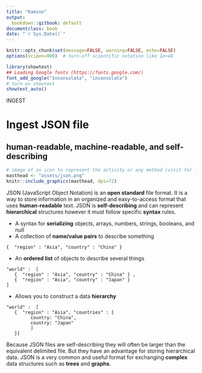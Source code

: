 ```yaml
---
title: "Kamino"
output:
  bookdown::gitbook: default
documentclass: book
date: "`r Sys.Date()`"
---
```


```r

knitr::opts_chunk$set(message=FALSE, warning=FALSE, echo=FALSE)
options(scipen=999)  # turn-off scientific notation like 1e+48

library(showtext)
## Loading Google fonts (https://fonts.google.com/)
font_add_google("Inconsolata", "inconsolata")
# turn on showtext
showtext_auto()

```

INGEST  

# Ingest JSON file
## human-readable, machine-readable, and self-describing

```r
# image of an icon to represent the activity or any method (visit for icon https://thenounproject.com/search/?q=attribute&i=4326168)
masthead <- "assets/json.png"
knitr::include_graphics(masthead, dpi=72)
```

JSON (JavaScript Object Notation) is an __open standard__ file format. It is a way to store information in an organized and easy-to-access format that uses __human-readable__ text. JSON is __self-describing__ and can represent __hierarchical__ structures however it must follow specific __syntax__ rules.

* A syntax for __serializing__ objects, arrays, numbers, strings, booleans, and null
* A collection of __name/value pairs__ to describe something

```
{  "region" : "Asia", "country" : "China" }
```

* An __ordered list__ of objects to describe several things

```
"world" :  [
   {  "region" : "Asia", "country" : "China" } ,
   {  "region" : "Asia", "country" : "Japan" } 
]
```

* Allows you to construct a data __hierarchy__


```
"world" :  [
   {  "region" : "Asia", "countries" : [
         country: "China",
         country: "Japan"
         ]
   }]
```
    
Because JSON files are self-describing they will often be larger than the equivalent delimited file.  But they have an advantage for storing hierarchical data. JSON is a very common and useful format for exchanging __complex__ data structures such as __trees__ and __graphs__.
